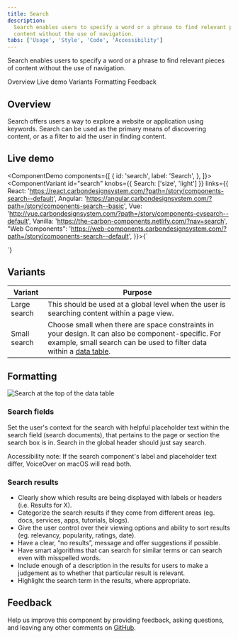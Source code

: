 ```yaml
---
title: Search
description:
  Search enables users to specify a word or a phrase to find relevant pieces of
  content without the use of navigation.
tabs: ['Usage', 'Style', 'Code', 'Accessibility']
---
```


<PageDescription>

Search enables users to specify a word or a phrase to find relevant pieces of
content without the use of navigation.

</PageDescription>

<AnchorLinks>

<AnchorLink>Overview</AnchorLink>
<AnchorLink>Live demo</AnchorLink>
<AnchorLink>Variants</AnchorLink>
<AnchorLink>Formatting</AnchorLink>
<AnchorLink>Feedback</AnchorLink>

</AnchorLinks>

## Overview

Search offers users a way to explore a website or application using keywords.
Search can be used as the primary means of discovering content, or as a filter
to aid the user in finding content.

## Live demo

<ComponentDemo
  components={[
    {
      id: 'search',
      label: 'Search',
    },
  ]}>
  <ComponentVariant
    id="search"
    knobs={{ Search: ['size', 'light'] }}
    links={{
      React:
        'https://react.carbondesignsystem.com/?path=/story/components-search--default',
      Angular:
        'https://angular.carbondesignsystem.com/?path=/story/components-search--basic',
      Vue:
        'http://vue.carbondesignsystem.com/?path=/story/components-cvsearch--default',
      Vanilla: 'https://the-carbon-components.netlify.com/?nav=search',
      "Web Components": 'https://web-components.carbondesignsystem.com/?path=/story/components-search--default',
    }}>{`
<Search
  id="search-1"
  placeHolderText="Search"
/>
  `}</ComponentVariant>
</ComponentDemo>

## Variants

| Variant      | Purpose                                                                                                                                                                                                    |
| ------------ | ---------------------------------------------------------------------------------------------------------------------------------------------------------------------------------------------------------- |
| Large search | This should be used at a global level when the user is searching content within a page view.                                                                                                               |
| Small search | Choose small when there are space constraints in your design. It can also be component-specific. For example, small search can be used to filter data within a [data table](/components/data-table/usage). |

## Formatting

<Row>
<Column colLg={8}>

![Search at the top of the data table](images/search-usage-1.png)

</Column>
</Row>

### Search fields

Set the user's context for the search with helpful placeholder text within the
search field (search documents), that pertains to the page or section the search
box is in. Search in the global header should just say search.

Accessibility note: If the search component's label and placeholder text differ,
VoiceOver on macOS will read both.

### Search results

- Clearly show which results are being displayed with labels or headers (i.e.
  Results for X).
- Categorize the search results if they come from different areas (eg. docs,
  services, apps, tutorials, blogs).
- Give the user control over their viewing options and ability to sort results
  (eg. relevancy, popularity, ratings, date).
- Have a clear, “no results”, message and offer suggestions if possible.
- Have smart algorithms that can search for similar terms or can search even
  with misspelled words.
- Include enough of a description in the results for users to make a judgement
  as to whether that particular result is relevant.
- Highlight the search term in the results, where appropriate.

## Feedback

Help us improve this component by providing feedback, asking questions, and
leaving any other comments on
[GitHub](https://github.com/carbon-design-system/carbon-website/issues/new?assignees=&labels=feedback&template=feedback.md).
